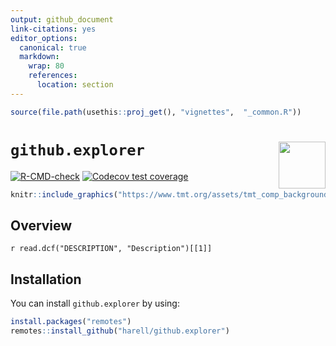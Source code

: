 ---
output: github_document
link-citations: yes
editor_options: 
  canonical: true
  markdown: 
    wrap: 80
    references: 
      location: section
---

```{r setup, echo = FALSE, results = 'hide', message = FALSE, warning = FALSE}
source(file.path(usethis::proj_get(), "vignettes",  "_common.R"))
```

# `github.explorer` <img src="https://raw.githubusercontent.com/harell/github.explorer/master/pkgdown/logo.png" align="right" style="float:right; height:75px"/>

<!-- badges: start -->

[![R-CMD-check](https://github.com/harell/github.explorer/workflows/R-CMD-check/badge.svg)](https://github.com/harell/github.explorer/actions)
[![Codecov test
coverage](https://codecov.io/gh/harell/github.explorer/branch/master/graph/badge.svg)](https://codecov.io/gh/harell/github.explorer?branch=master)

<!-- badges: end -->

```{r, echo = FALSE, out.width = "100%"}
knitr::include_graphics("https://www.tmt.org/assets/tmt_comp_background-f920515202d7fa2ce6dc8c485d53df5c2a9f5f3e4ff1414500ab8d5da629e49e.jpg")
```

## Overview

`r read.dcf("DESCRIPTION", "Description")[[1]]`

## Installation

You can install `github.explorer` by using:

```{r, eval=FALSE, echo=TRUE}
install.packages("remotes")
remotes::install_github("harell/github.explorer")
```
